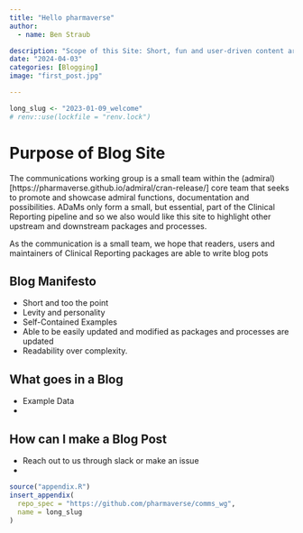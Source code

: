 ```yaml
---
title: "Hello pharmaverse"
author:
  - name: Ben Straub

description: "Scope of this Site: Short, fun and user-driven content around the pharmaverse.  Initial focus on {admiral}, but seek a wider array of Clinical Reporting topics."
date: "2024-04-03"
categories: [Blogging]
image: "first_post.jpg"

---
```


<!--------------- my typical setup ----------------->

```r
long_slug <- "2023-01-09_welcome"
# renv::use(lockfile = "renv.lock")
```

<!--------------- post begins here ----------------->

# Purpose of Blog Site

The communications working group is a small team within the (admiral)[https://pharmaverse.github.io/admiral/cran-release/] core team that seeks to promote and showcase admiral functions, documentation and possibilities.  ADaMs only form a small, but essential, part of the Clinical Reporting pipeline and so we also would like this site to highlight other upstream and downstream packages and processes.

As the communication is a small team, we hope that readers, users and maintainers of Clinical Reporting packages are able to write blog pots


## Blog Manifesto

* Short and too the point
* Levity and personality
* Self-Contained Examples
* Able to be easily updated and modified as packages and processes are updated
* Readability over complexity.

## What goes in a Blog

* Example Data
* 

## How can I make a Blog Post


* Reach out to us through slack or make an issue
* 


<!--------------- appendices go here ----------------->

```r
source("appendix.R")
insert_appendix(
  repo_spec = "https://github.com/pharmaverse/comms_wg",
  name = long_slug
)
```



